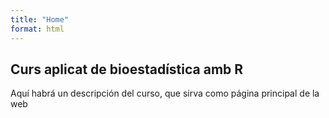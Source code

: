 ```yaml
---
title: "Home"
format: html
---
```


## Curs aplicat de bioestadística amb R

Aquí habrá un descripción del curso, que sirva como página principal de la web

